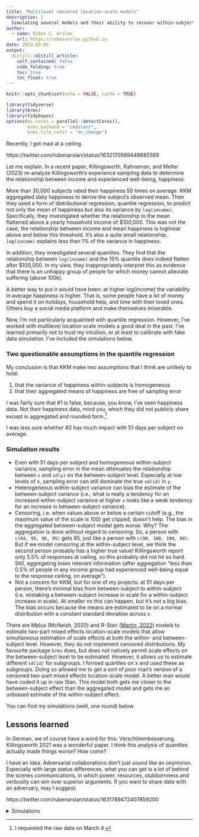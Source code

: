 ```yaml
---
title: "Multilevel censored location-scale models"
description: |
  Simulating several models and their ability to recover within-subject and between-subject effects on scale
author:
  - name: Ruben C. Arslan
    url: https://rubenarslan.github.io
date: 2023-03-05
output:
  distill::distill_article:
    self_contained: false
    code_folding: true
    toc: true
    toc_float: true
---
```


```r
knitr::opts_chunk$set(echo = FALSE, cache = TRUE)
```

```r
library(tidyverse)
library(brms)
library(tidybayes)
options(mc.cores = parallel::detectCores(),
        brms.backend = "cmdstanr",
        brms.file_refit = "on_change")
```

Recently, I got mad at a ceiling.

https://twitter.com/rubenarslan/status/1632170569448685569

Let me explain. In a recent paper, Killingsworth, Kahneman, and Meller (2023) re-analyze Killingsworth's experience sampling data to determine the relationship between income and experienced well-being, happiness.

More than 30,000 subjects rated their happiness 50 times on average. KKM aggregated daily happiness to derive the subject's observed mean. Then they used a form of distributional regression, quantile regression, to predict not only the mean of happiness but also its variance by `log(income)`. Specifically, they investigated whether the relationship to the mean flattened above a yearly household income of $100,000. This was not the case, the relationship between income and mean happiness is loglinear above and below this threshold. It's also a quite small relationship, `log(income)` explains less than 1% of the variance in happiness.

In addition, they investigated several quantiles. They find that the relationship between `log(income)` and the 15% quantile does indeed flatten after $100,000. In my view, they inappropriately interpret this as evidence that there is an unhappy group of people for which money cannot alleviate suffering (above 100k).

A better way to put it would have been: at higher log(income) the variability in average happiness is higher. That is, some people have a lot of money and spend it on holidays, household help, and time with their loved ones. Others buy a social media platform and make themselves miserable.

Now, I'm not particularly acquainted with quantile regression. However, I've worked with multilevel location scale models a good deal in the past. I've learned primarily not to trust my intuition, or at least to calibrate with fake data simulation. I've included the simulations below. 


### Two questionable assumptions in the quantile regression
My conclusion is that KKM make two assumptions that I think are unlikely to hold:

1. that the variance of happiness within-subjects is homogeneous
2. that their aggregated means of happiness are free of sampling error

I was fairly sure that #1 is false, because, you know, I've seen happiness data. Not their happiness data, mind you, which they did not publicly share except in aggregated and rounded form.^[I requested the raw data on March 4.]

I was less sure whether #2 has much impact with 51 days per subject on average. 

### Simulation results

- Even with 51 days per subject and homogeneous within-subject variance, sampling error in the mean attenuates the relationship between `x` and `sd(y)` on the between-subject level. Especially at low levels of x, sampling error can still dominate the true `sd(id)` in `y`.
- Heterogeneous within-subject variance can bias the estimate of the between-subject variance (i.e., what is really a tendency for an increased within-subject variance at higher `x` looks like a weak tendency for an increase in between-subject variance).
- Censoring, i.e. when values above or below a certain cutoff (e.g., the maximum value of the scale is 100) get clipped, doesn't help. The bias in the aggregated between-subject model gets worse. Why? The aggregation is done without regard to censoring. So, a person with `c(94, 95, 96, 95)` gets 95, just like a person with `c(90, 100, 100, 90)`. But if we model censoring at the within-subject level, we think the second person probably has a higher true value! Killingsworth report only 5.5% of responses at ceiling, so this probably did not hit so hard. Still, aggregating loses relevant information (after aggregation "less than 0.5% of people in any income group had experienced well-being equal to the response ceiling, on average").
- Not a concern for KKM, but for one of my projects: at 51 days per person, there's minimal bias from between-subject to within-subject (i.e. mistaking a between-subject increase in scale for a within-subject increase in scale). At smaller ns this can happen, but it's not a big bias. The bias occurs because the means are estimated to lie on a normal distribution with a constant standard deviation across `x`.


There are Mplus (McNeish, 2020) and R-Stan ([Martin, 2022](https://cran.r-project.org/web/packages/LMMELSM/index.html)) models to estimate two-part mixed effects location-scale models that allow simultaneous estimation of scale effects at both the within- and between-subject level. However, they do not implement censored distributions. My favourite package `brms` does, but does not natively permit scale effects on the between-subject level to be estimated. However, it allows us to estimate different `sd(id)` for subgroups. I formed quartiles on x and used these as subgroups. Doing so allowed me to get a sort of poor man's version of a censored two-part mixed effects location-scale model. A better man would have coded it up in raw Stan. This model both gets me closer to the between-subject effect than the aggregated model and gets me an unbiased estimate of the within-subject effect.

You can find my simulations (well, one round) below.

## Lessons learned
In German, we of course have a word for this: Verschlimmbesserung. Killingsworth 2021 was a wonderful paper. I think this analysis of quantiles actually made things worse? How come?

I have an idea. Adversarial collaborations don't just sound like an oxymoron. Especially with large status differences, what you can get is a lot of behind the scenes communications, in which power, resources, stubbornness and verbosity can win over superior arguments. If you want to share data with an adversary, may I suggest:

https://twitter.com/rubenarslan/status/1631789472407859200

<details><summary>Simulations</summary>

## Location-scale within-subject
Here, mu(y) is a function of x, as is sigma(y) (only at the within-subject level).

```r
fit_models <- function(...) {
  rmdpartials::partial("fit_models.Rmd", ...)
}
```

## Location-scale within-subject
```r
fit_models(b_mean = 1,  b_sd_bs = 0, b_sd_ws = 0.8, y_ceiling = Inf)
```


## Location-scale between-subject
```r
fit_models(b_mean = 1,  b_sd_bs = 0.8, b_sd_ws = 0, y_ceiling = Inf)
```


```r
# remotes::install_github("stephensrmmartin/LMMELSM")
# library(LMMELSM)
# m_melsm_2part <- lmmelsm(list(observed ~ y,
#                     location ~ x,
#                     scale ~ x,
#                     between ~ x),
#                id, days)
# summary(m_melsm_2part)
```

## Censored location-scale within-subject
```r
fit_models(b_mean = 1,  b_sd_bs = 0, b_sd_ws = 0.8, y_ceiling = 1.5)
```

## Censored location-scale between-subject
```r
fit_models(b_mean = 1,  b_sd_bs = 0.8, b_sd_ws = 0, y_ceiling = 1.5)
```


</details>
